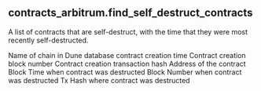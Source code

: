 ## contracts_arbitrum.find_self_destruct_contracts 
A list of contracts that are self-destruct, with the time that they were most recently self-destructed.

<ParamField path="blockchain">
Name of chain in Dune database
</ParamField>
<ParamField path="created_time">
contract creation time
</ParamField>
<ParamField path="created_block_number">
Contract creation block number
</ParamField>
<ParamField path="created_tx_hash">
Contract creation transaction hash
</ParamField>
<ParamField path="contract_address">
Address of the contract
</ParamField>
<ParamField path="destructed_time">
Block Time when contract was destructed
</ParamField>
<ParamField path="destructed_block_number">
Block Number when contract was destructed
</ParamField>
<ParamField path="destructed_tx_hash">
Tx Hash where contract was destructed
</ParamField>
